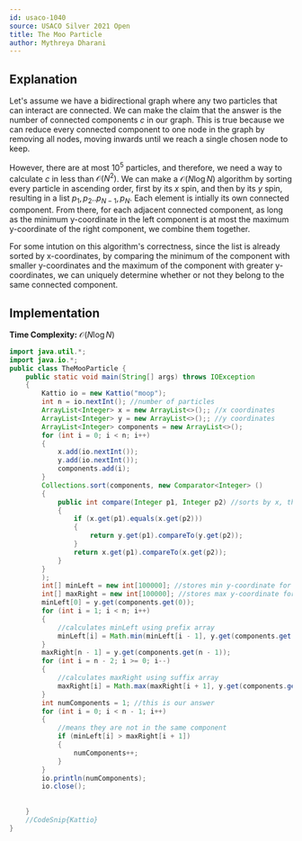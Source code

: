 ```yaml
---
id: usaco-1040
source: USACO Silver 2021 Open
title: The Moo Particle
author: Mythreya Dharani
---
```

## Explanation
Let's assume we have a bidirectional graph where any two particles that can interact are connected. 
We can make the claim that the answer is the number of connected components $c$ in our graph. 
This is true because we can reduce every connected component to one node in the graph by removing all nodes, moving inwards until we reach a single chosen node to keep.

However, there are at most $10^5$ particles, and therefore, we need a way to calculate $c$ in less than $\mathcal{O}(N^2)$. 
We can make a $\mathcal{O}(N \log N)$ algorithm by sorting every particle in ascending order, first by its $x$ spin, and then by its $y$ spin, resulting in a list $p_1,  p_2.. p_{N-1},  p_{N}$.
Each element is intially its own connected component. From there, for each adjacent connected component, as long as the minimum y-coordinate in the left component is at most the maximum y-coordinate of the right component, we combine them together.

For some intution on this algorithm's correctness, since the list is already sorted by x-coordinates, by comparing the minimum of the component with smaller y-coordinates and the maximum of the component with greater y-coordinates, we can uniquely determine whether or not they belong to the same connected component.
## Implementation

**Time Complexity:** $\mathcal{O}(N \log N)$

<LanguageSection>
	
<JavaSection>
	
```java
import java.util.*;
import java.io.*;
public class TheMooParticle {
	public static void main(String[] args) throws IOException
	{
		Kattio io = new Kattio("moop");
		int n = io.nextInt(); //number of particles
		ArrayList<Integer> x = new ArrayList<>();; //x coordinates
		ArrayList<Integer> y = new ArrayList<>();; //y coordinates
		ArrayList<Integer> components = new ArrayList<>();
		for (int i = 0; i < n; i++)
		{
			x.add(io.nextInt());
			y.add(io.nextInt());
			components.add(i);
		}
		Collections.sort(components, new Comparator<Integer> ()
		{         
			public int compare(Integer p1, Integer p2) //sorts by x, then y
			{
				if (x.get(p1).equals(x.get(p2)))
				{
					return y.get(p1).compareTo(y.get(p2));
				}
				return x.get(p1).compareTo(x.get(p2));
			}
		}
		);
		int[] minLeft = new int[100000]; //stores min y-coordinate for left comp
		int[] maxRight = new int[100000]; //stores max y-coordinate for right comp
		minLeft[0] = y.get(components.get(0));
		for (int i = 1; i < n; i++)
		{
			//calculates minLeft using prefix array
			minLeft[i] = Math.min(minLeft[i - 1], y.get(components.get(i))); 
		}
		maxRight[n - 1] = y.get(components.get(n - 1));
		for (int i = n - 2; i >= 0; i--)
		{
			//calculates maxRight using suffix array
			maxRight[i] = Math.max(maxRight[i + 1], y.get(components.get(i))); 
		}
		int numComponents = 1; //this is our answer
		for (int i = 0; i < n - 1; i++)
		{
			//means they are not in the same component
			if (minLeft[i] > maxRight[i + 1]) 
			{
				numComponents++;
			}
		}
		io.println(numComponents);
		io.close();
		
		
	}
	//CodeSnip{Kattio}
}
```
	
</JavaSection>

</LanguageSection>

